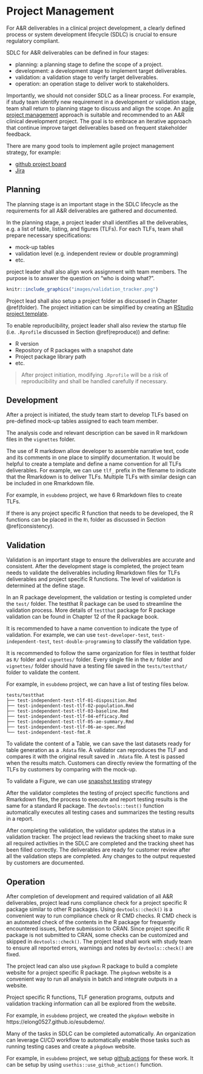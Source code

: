 # Project Management {#manage}

For A&R deliverables in a clinical project development, 
a clearly defined process or system development lifecycle (SDLC) 
is crucial to ensure regulatory compliant. 

SDLC for A&R deliverables can be defined in four stages: 

- planning: a planning stage to define the scope of a project.  
- development: a development stage to implement target deliverables. 
- validation: a validation stage to verify target deliverables. 
- operation: an operation stage to deliver work to stakeholders. 

Importantly, we should not consider SDLC as a linear process. 
For example, if study team identify new requirement in a development or validation stage, 
team shall return to planning stage to discuss and align the scope. 
An [agile project management](https://www.atlassian.com/agile/project-management) approach is suitable 
and recommended to an A&R clinical development project.
The goal is to embrace an iterative approach that continue improve target deliverables based on
frequent stakeholder feedback. 

There are many good tools to implement agile project management strategy, for example:

- [github project board](https://docs.github.com/en/issues/organizing-your-work-with-project-boards/managing-project-boards/about-project-boards)
- [Jira](https://www.atlassian.com/software/jira)

## Planning 

The planning stage is an important stage in the SDLC lifecycle 
as the requirements for all A&R deliverables are gathered and documented. 

In the planning stage, a project leader shall identifies all the deliverables, 
e.g. a list of table, listing, and figures (TLFs). 
For each TLFs, team shall prepare necessary specifications: 

- mock-up tables
- validation level (e.g. independent review or double programming)
- etc.

project leader shall also align work assignment with team members.
The purpose is to answer the question on "who is doing what?". 

```r
knitr::include_graphics("images/validation_tracker.png")
```

Project lead shall also setup a project folder as discussed in Chapter \@ref(folder).
The project initiation can be simplified by creating an 
[RStudio project template](https://rstudio.github.io/rstudio-extensions/rstudio_project_templates.html).  

To enable reproducibility, project leader shall also review the startup file 
(i.e. `.Rprofile` discussed in Section \@ref(reproduce)) and define:

- R version 
- Repository of R packages with a snapshot date 
- Project package library path 
- etc. 

> After project initiation, modifying `.Rprofile` will be a risk of reproducibility 
> and shall be handled carefully if necessary. 

## Development 

After a project is initiated, the study team start to develop TLFs based on 
pre-defined mock-up tables assigned to each team member. 

The analysis code and relevant description can be saved in R markdown files 
in the `vignettes` folder. 

The use of R markdown allow developer to assemble narrative text, code and its
comments in one place to simplify documentation. 
It would be helpful to create a template and define a name convention for all TLFs deliverables. 
For example, we can use `tlf_` prefix in the filename to indicate that the Rmarkdown is to deliver TLFs. 
Multiple TLFs with similar design can be included in one Rmarkdown file. 

For example, in `esubdemo` project, we have 6 Rmarkdown files to create TLFs. 

If there is any project specific R function that needs to be developed, 
the R functions can be placed in the `R\` folder as discussed in Section \@ref(consistency).

## Validation 

Validation is an important stage to ensure the deliverables are accurate and consistent. After the
development stage is completed, the project team needs to validate the deliverables including Rmarkdown
files for TLFs deliverables and project specific R functions. The level of validation is determined at the define
stage. 

In an R package development, the validation or testing is completed under the `test/` folder. 
The testthat R package can be used to streamline the validation process. 
More details of `testthat` package for R package validation can be found in Chapter 12 of the R package book. 

It is recommended to have a name convention to indicate the type of validation. 
For example, we can use `test-developer-test`, `test-independent-test`, `test-double-programming` 
to classify the validation type. 

It is recommended to follow the same organization
for files in testthat folder as `R/` folder and `vignettes/` folder. 
Every single file in the `R/` folder and `vignettes/` folder should have a testing file saved in 
the `tests/testthat/` folder to validate the content.

For example, in `esubdemo` project, we can have a list of testing files below. 

```
tests/testthat
├── test-independent-test-tlf-01-disposition.Rmd
├── test-independent-test-tlf-02-population.Rmd
├── test-independent-test-tlf-03-baseline.Rmd
├── test-independent-test-tlf-04-efficacy.Rmd
├── test-independent-test-tlf-05-ae-summary.Rmd
├── test-independent-test-tlf-06-ae-spec.Rmd
└── test-independent-test-fmt.R
```

To validate the content of a Table, we can save the last datasets ready for table generation as a `.Rdata` file.
A validator can reproduces the TLF and compares it with the original result saved in `.Rdata` file. 
A test is passed when the results match. Customers can directly review the formatting of the TLFs by
customers by comparing with the mock-up.

To validate a Figure, we can use [snapshot testing](https://testthat.r-lib.org/articles/snapshotting.html) strategy

After the validator completes the testing of project specific functions and Rmarkdown files, 
the process to execute and report testing results is the same for a standard R package. 
The `devtools::test()` function automatically executes all testing cases and summarizes the testing results in a report. 

After completing the validation, the validator updates the status in a validation tracker. 
The project lead reviews the tracking sheet to make sure all required activities in the SDLC are completed and
the tracking sheet has been filled correctly. The deliverables are ready for customer review after all the
validation steps are completed. Any changes to the output requested by customers are documented.

## Operation 

After completion of development and required validation of all A&R deliverables, project lead runs compliance
check for a project specific R package similar to other R packages. Using `devtools::check()` is a
convenient way to run compliance check or R CMD checks. R CMD check is an automated check of the
contents in the R package for frequently encountered issues, before submission to CRAN. Since project
specific R package is not submitted to CRAN, some checks can be customized and skipped in
`devtools::check()`. The project lead shall work with study team to ensure all reported errors, warnings and
notes by `devtools::check()` are fixed. 

The project lead can also use `pkgdown` R package to build a complete website for a project specific R
package. The `pkgdown` website is a convenient way to run all analysis in batch and 
integrate outputs in a website. 

Project specific R functions, TLF generation programs, outputs and validation tracking information can all
be explored from the website. 

For example, in `esubdemo` project, we created the `pkgdown` website in https://elong0527.github.io/esubdemo/.

Many of the tasks in SDLC can be completed automatically. 
An organization can leverage CI/CD workflow to automatically enable those tasks 
such as running testing cases and create a `pkgdown` website. 

For example, in `esubdemo` project, we setup [github actions](https://github.com/elong0527/esubdemo/actions)
for these work. It can be setup by using `usethis::use_github_action()` function.